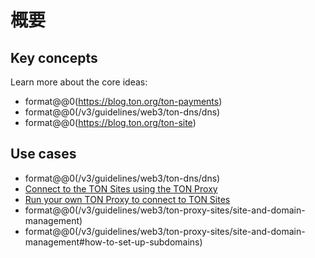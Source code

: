 
# 概要

## Key concepts

Learn more about the core ideas:

- format@@0(https://blog.ton.org/ton-payments)
- format@@0(/v3/guidelines/web3/ton-dns/dns)
- format@@0(https://blog.ton.org/ton-site)

## Use cases

- format@@0(/v3/guidelines/web3/ton-dns/dns)
- [Connect to the TON Sites using the TON Proxy](/v3/guidelines/web3/ton-proxy-sites/connect-with-ton-proxy)
- [Run your own TON Proxy to connect to TON Sites](/v3/guidelines/web3/ton-proxy-sites/running-your-own-ton-proxy)
- format@@0(/v3/guidelines/web3/ton-proxy-sites/site-and-domain-management)
- format@@0(/v3/guidelines/web3/ton-proxy-sites/site-and-domain-management#how-to-set-up-subdomains)
  <Feedback />
